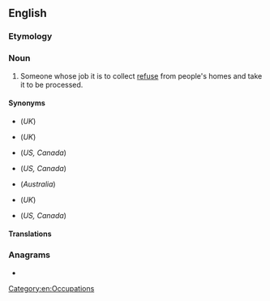==English==
{{wikipedia|Waste collector}}

===Etymology===
{{suffix|en|trash|man}}

===Noun===
{{en-noun|trashmen}}

# {{lb|en|US|Canada}} Someone whose job it is to collect [[refuse]] from people's homes and take it to be processed.

====Synonyms====
* {{l|en|bin man}} (''UK'')
* {{l|en|dustman}} (''UK'')
* {{l|en|garbage collector}} (''US, Canada'')
* {{l|en|garbage man}} (''US, Canada'')
* {{l|en|garbo}} (''Australia'')
* {{l|en|refuse collector}} (''UK'')
* {{l|en|sanitation engineer}} (''US, Canada'')

====Translations====
{{trans-see|garbage collector}}

===Anagrams===
* {{anagrams|en|Manharts}}

[[Category:en:Occupations]]